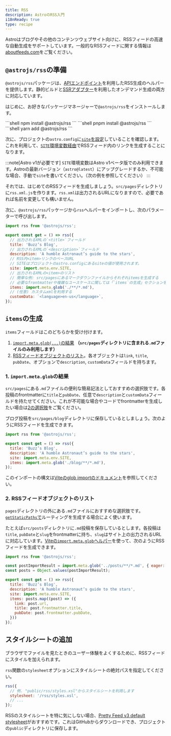 ```yaml
---
title: RSS
description: AstroのRSS入門
i18nReady: true
type: recipe
---
```



Astroはブログやその他のコンテンツウェブサイト向けに、RSSフィードの高速な自動生成をサポートしています。一般的なRSSフィードに関する情報は[aboutfeeds.com](https://aboutfeeds.com/)をご覧ください。

## `@astrojs/rss`の準備

`@astrojs/rss`パッケージは、[APIエンドポイント](/ja/core-concepts/endpoints/#静的ファイルのエンドポイント)を利用したRSS生成のヘルパーを提供します。静的ビルドと[SSRアダプター](/ja/guides/server-side-rendering/#アダプターの追加)を利用したオンデマンド生成の両方に対応しています。

はじめに、お好きなパッケージマネージャーで`@astrojs/rss`をインストールします。

<PackageManagerTabs>
  <Fragment slot="npm">
  ```shell
  npm install @astrojs/rss
  ```
  </Fragment>
  <Fragment slot="pnpm">
  ```shell
  pnpm install @astrojs/rss
  ```
  </Fragment>
  <Fragment slot="yarn">
  ```shell
  yarn add @astrojs/rss
  ```
  </Fragment>
</PackageManagerTabs>

次に、プロジェクトの`astro.config`に[`site`を設定](/ja/reference/configuration-reference/#site)していることを確認します。これを利用して、[`SITE`環境変数経由](/ja/guides/environment-variables/#デフォルト環境変数)でRSSフィード内のリンクを生成することになります。

:::note[Astro v1が必要です]
`SITE`環境変数はAstro v1ベータ版でのみ利用できます。Astroの最新バージョン（`astro@latest`）にアップグレードするか、不可能な場合、手動で`site`を書いてください。（次の例を参照してください）
:::

それでは、はじめてのRSSフィードを生成しましょう。`src/pages`ディレクトリに`rss.xml.js`を作ります。`rss.xml`は出力されるURLになりますので、必要であれば名前を変更しても構いません。

次に、`@astrojs/rss`パッケージから`rss`ヘルパーをインポートし、次のパラメーターで呼び出します。

```js title="src/pages/rss.xml.js"
import rss from '@astrojs/rss';

export const get = () => rss({
  // 出力されるXMLの`<title>`フィールド
  title: 'Buzz’s Blog',
  // 出力されるXMLの`<description>`フィールド
  description: 'A humble Astronaut’s guide to the stars',
  // RSS内<item>リンクのベースURL
  // SITEはプロジェクトのastro.configにあるsiteの値が使用されます。
  site: import.meta.env.SITE,
  // 出力されるXMLの<item>のリスト
  // 簡単な例: src/pagesにあるマークダウンファイルからそれぞれitemsを生成する
  // 必要なfrontmatterや複雑なユースケースに関しては「`items`の生成」セクションをご覧ください。
  items: import.meta.glob('./**/*.md'),
  // (任意) カスタムxmlを利用する
  customData: `<language>en-us</language>`,
});
```

## `items`の生成

`items`フィールドはこのどちらかを受け付けます。
1. [`import.meta.glob(...)`の結果](#1-importmetaglobの結果) **（`src/pages`ディレクトリに含まれる`.md`ファイルのみ利用します）**
2. [RSSフィードオブジェクトのリスト](#2-rssフィードオブジェクトのリスト)。各オブジェクトは`link`, `title`, `pubDate`、オプションで`description`, `customData`フィールドを持ちます。

### 1. `import.meta.glob`の結果

`src/pages`にある`.md`ファイルの便利な簡易記法としておすすめの選択肢です。各投稿のfrontmatterに`title`と`pubDate`、任意で`description`と`customData`フィールドを持たせてください。これが不可能な場合やコードでfrontmatterを生成したい場合は[2の選択肢](#2-rssフィードオブジェクトのリスト)をご覧ください。

ブログ投稿を`src/pages/blog`ディレクトリに保存しているとしましょう。次のようにRSSフィードを生成できます。

```js title="src/pages/rss.xml.js"
import rss from '@astrojs/rss';

export const get = () => rss({
  title: 'Buzz’s Blog',
  description: 'A humble Astronaut’s guide to the stars',
  site: import.meta.env.SITE,
  items: import.meta.glob('./blog/**/*.md'),
});
```

このインポートの構文は[Viteのglob importのドキュメント](https://vitejs.dev/guide/features.html#glob-import)を参照してください。

### 2. RSSフィードオブジェクトのリスト

`pages`ディレクトリの外にある`.md`ファイルにおすすめな選択肢です。[`getStaticPaths`で](/ja/reference/api-reference/#getstaticpaths)ルーティングを生成する場合によく使います。

たとえば`src/posts`ディレクトリに`.md`投稿を保存しているとします。各投稿は`title`, `pubDate`と`slug`をfrontmatterに持ち、`slug`はサイト上の出力されるURLに対応しています。[Viteの`import.meta.glob`ヘルパー](https://vitejs.dev/guide/features.html#glob-import)を使って、次のようにRSSフィードを生成できます。

```js title="src/pages/rss.xml.js"
import rss from '@astrojs/rss';

const postImportResult = import.meta.glob('../posts/**/*.md', { eager: true });
const posts = Object.values(postImportResult);

export const get = () => rss({
  title: 'Buzz’s Blog',
  description: 'A humble Astronaut’s guide to the stars',
  site: import.meta.env.SITE,
  items: posts.map((post) => ({
    link: post.url,
    title: post.frontmatter.title,
    pubDate: post.frontmatter.pubDate,
  }))
});
```

## スタイルシートの追加

ブラウザでファイルを見たときのユーザー体験をよくするために、RSSフィードにスタイルを加えられます。

`rss`関数の`stylesheet`オプションにスタイルシートの絶対パスを指定してください。

```js
rss({
  // 例. "public/rss/styles.xsl"からスタイルシートを利用します
  stylesheet: '/rss/styles.xsl',
  // ...
});
```

RSSのスタイルシートを特に気にしない場合、[Pretty Feed v3 default stylesheet](https://github.com/genmon/aboutfeeds/blob/main/tools/pretty-feed-v3.xsl)がおすすめです。これはGitHubからダウンロードでき、プロジェクトの`public`ディレクトリに保存します。
